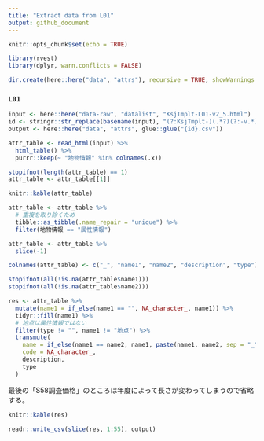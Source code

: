 ```yaml
---
title: "Extract data from L01"
output: github_document
---
```


```r
knitr::opts_chunk$set(echo = TRUE)
```

```r
library(rvest)
library(dplyr, warn.conflicts = FALSE)

dir.create(here::here("data", "attrs"), recursive = TRUE, showWarnings = FALSE)
```

### `L01`

```r
input <- here::here("data-raw", "datalist", "KsjTmplt-L01-v2_5.html")
id <- stringr::str_replace(basename(input), "(?:KsjTmplt-)(.*?)(?:-v.*)?(?:\\.html)", "\\1")
output <- here::here("data", "attrs", glue::glue("{id}.csv"))

attr_table <- read_html(input) %>% 
  html_table() %>% 
  purrr::keep(~ "地物情報" %in% colnames(.x))

stopifnot(length(attr_table) == 1)
attr_table <- attr_table[[1]]

knitr::kable(attr_table)
```

```r
attr_table <- attr_table %>% 
  # 重複を取り除くため
  tibble::as_tibble(.name_repair = "unique") %>% 
  filter(地物情報 == "属性情報")

attr_table <- attr_table %>% 
  slice(-1)

colnames(attr_table) <- c("_", "name1", "name2", "description", "type")

stopifnot(all(!is.na(attr_table$name1)))
stopifnot(all(!is.na(attr_table$name2)))

res <- attr_table %>%
  mutate(name1 = if_else(name1 == "", NA_character_, name1)) %>% 
  tidyr::fill(name1) %>% 
  # 地点は属性情報ではない
  filter(type != "", name1 != "地点") %>% 
  transmute(
    name = if_else(name1 == name2, name1, paste(name1, name2, sep = "_")),
    code = NA_character_,
    description,
    type
  )
```

最後の「S58調査価格」のところは年度によって長さが変わってしまうので省略する。

```r
knitr::kable(res)
```

```r
readr::write_csv(slice(res, 1:55), output)
```